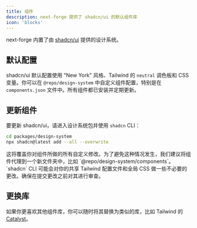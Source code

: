 ```yaml
---
title: 组件
description: next-forge 提供了 shadcn/ui 的默认组件库
icon: 'blocks'
---
```


next-forge 内置了由 [shadcn/ui](https://ui.shadcn.com/) 提供的设计系统。

## 默认配置

shadcn/ui 默认配置使用 "New York" 风格、Tailwind 的 `neutral` 调色板和 CSS 变量。你可以在 `@repo/design-system` 中自定义组件配置，特别是在 `components.json` 文件中。所有组件都已安装并定期更新。

## 更新组件

要更新 shadcn/ui，请进入设计系统包并使用 `shadcn` CLI：

```sh Terminal
cd packages/design-system
npx shadcn@latest add --all --overwrite
```

<Warning>
这将覆盖你对组件所做的所有自定义修改。为了避免这种情况发生，我们建议将组件代理到一个新文件夹中，比如 `@repo/design-system/components`。
</Warning>

<Warning>
`shadcn` CLI 可能会对你的共享 Tailwind 配置文件和全局 CSS 做一些不必要的更改。确保在提交更改之前对其进行审查。
</Warning>

## 更换库

如果你更喜欢其他组件库，你可以随时将其替换为类似的库，比如 Tailwind 的 [Catalyst](https://catalyst.tailwindui.com/)。
